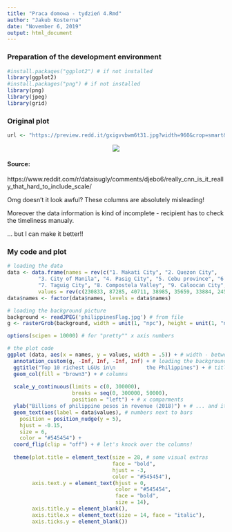 ```yaml
---
title: "Praca domowa - tydzień 4.Rmd"
author: "Jakub Kosterna"
date: "November 6, 2019"
output: html_document
---
```


### Preparation of the development environment
  
```r
#install.packages("ggplot2") # if not installed
library(ggplot2)
#install.packages("png") # if not installed
library(png)
library(jpeg)
library(grid)
```

### Original plot

```r
url <- "https://preview.redd.it/gxigvvbwm6t31.jpg?width=960&crop=smart&auto=webp&s=cd9e322b8391cf94a164a88e9b977a9b68fe6f5a"
```

<center><img src="`r url`"></center>

#### Source:

https://www.reddit.com/r/dataisugly/comments/djebo6/really_cnn_is_it_really_that_hard_to_include_scale/

Omg doesn't it look awful? These columns are absolutely misleading!

Moreover the data information is kind of incomplete - recipient has to check the timeliness manualy.

... but I can make it better!!

### My code and plot

```r
# loading the data
data <- data.frame(names = rev(c("1. Makati City", "2. Quezon City",
          "3. City of Manila", "4. Pasig City", "5. Cebu province", "6. Cebu City",
          "7. Taguig City", "8. Compostela Valley", "9. Caloocan City", "10. Pasay City")),
          values = rev(c(230833, 87285, 40711, 38985, 35659, 33884, 24535, 19615, 18381, 18278)))
data$names <- factor(data$names, levels = data$names)

# loading the background picture
background <- readJPEG('philippinesFlag.jpg') # from file
g <- rasterGrob(background, width = unit(1, "npc"), height = unit(1, "npc"))

options(scipen = 10000) # for "pretty"" x axis numbers

# the plot code
ggplot (data, aes(x = names, y = values, width = .5)) + # width - between the bars
  annotation_custom(g, -Inf, Inf, -Inf, Inf) + # loading the background
  ggtitle("Top 10 richest LGUs in\n          the Philippines") + # title
  geom_col(fill = "brown3") + # columns
  
  scale_y_continuous(limits = c(0, 300000),
                     breaks = seq(0, 300000, 50000),
                     position = "left") + # x comparments
  ylab("Billions of philippine pesos in revenue (2018)") + # ... and its name
  geom_text(aes(label = data$values), # numbers next to bars
    position = position_nudge(y = 5),
    hjust = -0.15,
    size = 6,
    color = "#545454") +
  coord_flip(clip = "off") + # let's knock over the columns!
  
  theme(plot.title = element_text(size = 28, # some visual extras
                                  face = "bold",
                                  hjust = -3,
                                  color = "#545454"),
        axis.text.y = element_text(hjust = 0,
                                   color = "#545454",
                                   face = "bold",
                                   size = 14),
        axis.title.y = element_blank(),
        axis.title.x = element_text(size = 14, face = "italic"),
        axis.ticks.y = element_blank())
  
```